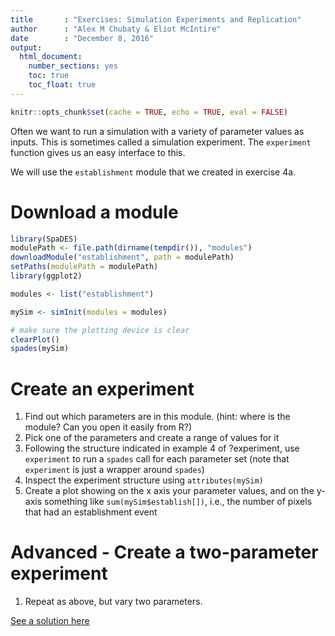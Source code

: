 ```yaml
---
title       : "Exercises: Simulation Experiments and Replication"
author      : "Alex M Chubaty & Eliot McIntire"
date        : "December 8, 2016"
output: 
  html_document: 
    number_sections: yes
    toc: true
    toc_float: true
---
```


```r
knitr::opts_chunk$set(cache = TRUE, echo = TRUE, eval = FALSE)
```

Often we want to run a simulation with a variety of parameter values as inputs. This is sometimes called a simulation experiment. The `experiment` function gives us an easy interface to this.

We will use the `establishment` module that we created in exercise 4a.

# Download a module

```r
library(SpaDES)
modulePath <- file.path(dirname(tempdir()), "modules")
downloadModule("establishment", path = modulePath)
setPaths(modulePath = modulePath)
library(ggplot2)

modules <- list("establishment")

mySim <- simInit(modules = modules)

# make sure the plotting device is clear
clearPlot()
spades(mySim)
```

# Create an experiment

1. Find out which parameters are in this module. (hint: where is the module? Can you open it easily from R?)
2. Pick one of the parameters and create a range of values for it
3. Following the structure indicated in example 4 of ?experiment, use `experiment` to run a `spades` call for each parameter set (note that `experiment` is just a wrapper around `spades`)
4. Inspect the experiment structure using `attributes(mySim)`
5. Create a plot showing on the x axis your parameter values, and on the y-axis something like `sum(mySim$establish[])`, i.e., the number of pixels that had an establishment event

# Advanced - Create a two-parameter experiment

1. Repeat as above, but vary two parameters.

[See a solution here](http://htmlpreview.github.io/?https://github.com/PredictiveEcology/SpaDES-modules/blob/master/modules/establishment/establishment.html)
